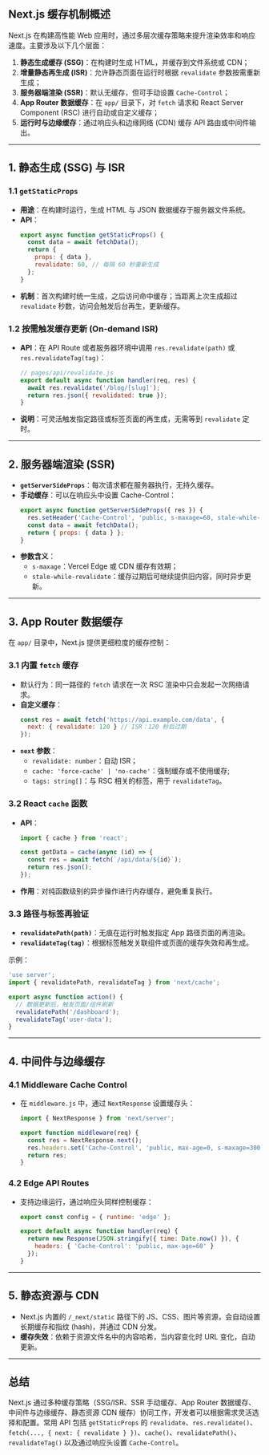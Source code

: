## Next.js 缓存机制概述

Next.js 在构建高性能 Web 应用时，通过多层次缓存策略来提升渲染效率和响应速度。主要涉及以下几个层面：

1. **静态生成缓存 (SSG)**：在构建时生成 HTML，并缓存到文件系统或 CDN；
2. **增量静态再生成 (ISR)**：允许静态页面在运行时根据 `revalidate` 参数按需重新生成；
3. **服务器端渲染 (SSR)**：默认无缓存，但可手动设置 `Cache-Control`；
4. **App Router 数据缓存**：在 `app/` 目录下，对 `fetch` 请求和 React Server Component (RSC) 进行自动或自定义缓存；
5. **运行时与边缘缓存**：通过响应头和边缘网络 (CDN) 缓存 API 路由或中间件输出。

---

## 1. 静态生成 (SSG) 与 ISR

### 1.1 `getStaticProps`

- **用途**：在构建时运行，生成 HTML 与 JSON 数据缓存于服务器文件系统。
- **API**：
  ```js
  export async function getStaticProps() {
    const data = await fetchData();
    return {
      props: { data },
      revalidate: 60, // 每隔 60 秒重新生成
    };
  }
  ```
- **机制**：首次构建时统一生成，之后访问命中缓存；当距离上次生成超过 `revalidate` 秒数，访问会触发后台再生，更新缓存。

### 1.2 按需触发缓存更新 (On-demand ISR)

- **API**：在 API Route 或者服务器环境中调用 `res.revalidate(path)` 或 `res.revalidateTag(tag)`：
  ```js
  // pages/api/revalidate.js
  export default async function handler(req, res) {
    await res.revalidate('/blog/[slug]');
    return res.json({ revalidated: true });
  }
  ```
- **说明**：可灵活触发指定路径或标签页面的再生成，无需等到 `revalidate` 定时。

---

## 2. 服务器端渲染 (SSR)

- **`getServerSideProps`**：每次请求都在服务器执行，无持久缓存。
- **手动缓存**：可以在响应头中设置 Cache-Control：
  ```js
  export async function getServerSideProps({ res }) {
    res.setHeader('Cache-Control', 'public, s-maxage=60, stale-while-revalidate=30');
    const data = await fetchData();
    return { props: { data } };
  }
  ```
- **参数含义**：
  - `s-maxage`：Vercel Edge 或 CDN 缓存有效期；
  - `stale-while-revalidate`：缓存过期后可继续提供旧内容，同时异步更新。

---

## 3. App Router 数据缓存

在 `app/` 目录中，Next.js 提供更细粒度的缓存控制：

### 3.1 内置 `fetch` 缓存

- 默认行为：同一路径的 `fetch` 请求在一次 RSC 渲染中只会发起一次网络请求。
- **自定义缓存**：
  ```js
  const res = await fetch('https://api.example.com/data', {
    next: { revalidate: 120 } // ISR：120 秒后过期
  });
  ```
- **`next` 参数**：
  - `revalidate: number`：自动 ISR；
  - `cache: 'force-cache' | 'no-cache'`：强制缓存或不使用缓存;
  - `tags: string[]`：与 RSC 相关的标签，用于 `revalidateTag`。

### 3.2 React `cache` 函数

- **API**：
  ```js
  import { cache } from 'react';

  const getData = cache(async (id) => {
    const res = await fetch(`/api/data/${id}`);
    return res.json();
  });
  ```
- **作用**：对纯函数级别的异步操作进行内存缓存，避免重复执行。

### 3.3 路径与标签再验证

- **`revalidatePath(path)`**：无痕在运行时触发指定 App 路径页面的再渲染。
- **`revalidateTag(tag)`**：根据标签触发关联组件或页面的缓存失效和再生成。

示例：
```js
'use server';
import { revalidatePath, revalidateTag } from 'next/cache';

export async function action() {
  // 数据更新后，触发页面/组件刷新
  revalidatePath('/dashboard');
  revalidateTag('user-data');
}
```

---

## 4. 中间件与边缘缓存

### 4.1 Middleware Cache Control

- 在 `middleware.js` 中，通过 `NextResponse` 设置缓存头：
  ```js
  import { NextResponse } from 'next/server';

  export function middleware(req) {
    const res = NextResponse.next();
    res.headers.set('Cache-Control', 'public, max-age=0, s-maxage=300');
    return res;
  }
  ```

### 4.2 Edge API Routes

- 支持边缘运行，通过响应头同样控制缓存：
  ```js
  export const config = { runtime: 'edge' };

  export default async function handler(req) {
    return new Response(JSON.stringify({ time: Date.now() }), {
      headers: { 'Cache-Control': 'public, max-age=60' }
    });
  }
  ```

---

## 5. 静态资源与 CDN

- Next.js 内置的 `/_next/static` 路径下的 JS、CSS、图片等资源，会自动设置长期缓存和指纹 (hash)，并通过 CDN 分发。
- **缓存失效**：依赖于资源文件名中的内容哈希，当内容变化时 URL 变化，自动更新。

---

## 总结

Next.js 通过多种缓存策略（SSG/ISR、SSR 手动缓存、App Router 数据缓存、中间件与边缘缓存、静态资源 CDN 缓存）协同工作，开发者可以根据需求灵活选择和配置。常用 API 包括 `getStaticProps` 的 `revalidate`、`res.revalidate()`、`fetch(..., { next: { revalidate } })`、`cache()`、`revalidatePath()`、`revalidateTag()` 以及通过响应头设置 `Cache-Control`。

